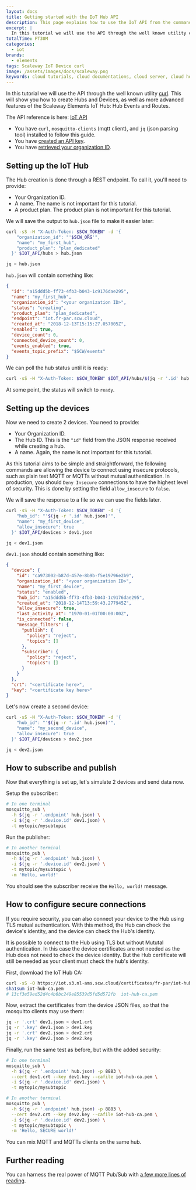 ```yaml
---
layout: docs
title: Getting started with the IoT Hub API
description: This page explains how to use the IoT API from the command line using curl
excerpt: |
  In this tutorial we will use the API through the well known utility curl. This will show you how to create Hubs and Devices, as well as the more advanced features of the Scaleway Elements IoT Hub: Hub Events and Routes.
totalTime: PT30M
categories:
  - iot
brands:
  - elements
tags: Scaleway IoT Device curl
image: /assets/images/docs/scaleway.png
keywords: cloud tutorials, cloud documentations, cloud server, cloud hosting, object storage, s3, functions, containers, serverless, iot, smart, connected, embedded, devices, hubs, mqtt
---
```


In this tutorial we will use the API through the well known utility [curl](https://curl.haxx.se/). This will show you how to create Hubs and Devices, as well as more advanced features of the Scaleway Elements IoT Hub: Hub Events and Routes.

The API reference is here: [IoT API](https://developers.scaleway.com/en/products/iot/api/)

<Message type="requirement">

  - You have `curl`, `mosquitto-clients` (mqtt client), and `jq` (json parsing tool) installed to follow this guide.
  - You have [created an API key](/console/my-project/how-to/generate-api-key/). 
  - You have [retrieved your organization ID](/console/my-project/api-cli/retrieving-org-id).

</Message>


## Setting up the IoT Hub

The Hub creation is done through a REST endpoint. To call it, you'll need to provide:

- Your Organization ID.
- A name. The name is not important for this tutorial.
- A product plan. The product plan is not important for this tutorial.

We will save the output to `hub.json` file to make it easier later:

```bash
curl -sS -H "X-Auth-Token: $SCW_TOKEN" -d '{
    "organization_id": "'$SCW_ORG'",
    "name": "my_first_hub",
    "product_plan": "plan_dedicated"
  }' $IOT_API/hubs > hub.json

jq < hub.json
```

`hub.json` will contain something like:

```json
{
  "id": "a15ddd5b-ff73-4fb3-b043-1c9176dae295",
  "name": "my_first_hub",
  "organization_id": "<your organization ID>",
  "status": "creating",
  "product_plan": "plan_dedicated",
  "endpoint": "iot.fr-par.scw.cloud",
  "created_at": "2018-12-13T15:15:27.057005Z",
  "enabled": true,
  "device_count": 0,
  "connected_device_count": 0,
  "events_enabled": true,
  "events_topic_prefix": "$SCW/events"
}
```

We can poll the hub status until it is ready:

```bash
curl -sS -H "X-Auth-Token: $SCW_TOKEN" $IOT_API/hubs/$(jq -r '.id' hub.json) | jq -r '.status'
```

At some point, the status will switch to `ready`.

## Setting up the devices

Now we need to create 2 devices. You need to provide:

- Your Organization ID.
- The Hub ID. This is the `"id"` field from the JSON response received while creating a hub.
- A name. Again, the name is not important for this tutorial.

<Message type="note">

As this tutorial aims to be simple and straightforward, the following commands are allowing the device to connect using insecure protocols, such as plain text MQTT or MQTTs without mutual authentication. In production, you should `Deny Insecure` connections to have the highest level of security. This is done by setting the field `allow_insecure` to `false`.

</Message>

We will save the response to a file so we can use the fields later.

```bash
curl -sS -H "X-Auth-Token: $SCW_TOKEN" -d '{
    "hub_id": "'$(jq -r '.id' hub.json)'",
    "name": "my_first_device",
    "allow_insecure": true
  }' $IOT_API/devices > dev1.json

jq < dev1.json
```

`dev1.json` should contain something like:

```json
{
  "device": {
    "id": "ca973002-b87d-457e-8b9b-f5e19796e2b9",
    "organization_id": "<your organization ID>",
    "name": "my_first_device",
    "status": "enabled",
    "hub_id": "a15ddd5b-ff73-4fb3-b043-1c9176dae295",
    "created_at": "2018-12-14T13:59:43.277945Z",
    "allow_insecure": true,
    "last_activity_at": "1970-01-01T00:00:00Z",
    "is_connected": false,
    "message_filters": {
      "publish": {
        "policy": "reject",
        "topics": []
      },
      "subscribe": {
        "policy": "reject",
        "topics": []
      }
    }
  },
  "crt": "<certificate here>",
  "key": "<certificate key here>"
}
```

Let's now create a second device:

```bash
curl -sS -H "X-Auth-Token: $SCW_TOKEN" -d '{
    "hub_id": "'$(jq -r '.id' hub.json)'",
    "name": "my_second_device",
    "allow_insecure": true
  }' $IOT_API/devices > dev2.json

jq < dev2.json
```

## How to subscribe and publish

Now that everything is set up, let's simulate 2 devices and send data now.

Setup the subscriber:

```bash
# In one terminal
mosquitto_sub \
  -h $(jq -r '.endpoint' hub.json) \
  -i $(jq -r '.device.id' dev1.json) \
  -t mytopic/mysubtopic
```

Run the publisher:

```bash
# In another terminal
mosquitto_pub \
  -h $(jq -r '.endpoint' hub.json) \
  -i $(jq -r '.device.id' dev2.json) \
  -t mytopic/mysubtopic \
  -m 'Hello, world!'
```

You should see the subscriber receive the `Hello, world!` message.

## How to configure secure connections 

If you require security, you can also connect your device to the Hub using TLS mutual authentication. With this method, the Hub can check the device's identity, and the device can check the Hub's identity.

<Message type="note">

It is possible to connect to the Hub using TLS but without Mututal authentication. In this case the device certificates are not needed as the Hub does not need to check the device identity. But the Hub certificate will still be needed as your client must check the hub's identity.

</Message>

First, download the IoT Hub CA:

```bash
curl -sS -O https://iot.s3.nl-ams.scw.cloud/certificates/fr-par/iot-hub-ca.pem
sha1sum iot-hub-ca.pem
# 13cf3e59ed52d4c4b6bc249e85539d5fd5d572fb  iot-hub-ca.pem
```

Now, extract the certificates from the device JSON files, so that the mosquitto clients may use them:

```bash
jq -r '.crt' dev1.json > dev1.crt
jq -r '.key' dev1.json > dev1.key
jq -r '.crt' dev2.json > dev2.crt
jq -r '.key' dev2.json > dev2.key
```

Finally, run the same test as before, but with the added security:

```bash
# In one terminal
mosquitto_sub \
  -h $(jq -r '.endpoint' hub.json) -p 8883 \
  --cert dev1.crt --key dev1.key --cafile iot-hub-ca.pem \
  -i $(jq -r '.device.id' dev1.json) \
  -t mytopic/mysubtopic
```

```bash
# In another terminal
mosquitto_pub \
  -h $(jq -r '.endpoint' hub.json) -p 8883 \
  --cert dev2.crt --key dev2.key --cafile iot-hub-ca.pem \
  -i $(jq -r '.device.id' dev2.json) \
  -t mytopic/mysubtopic \
  -m 'Hello, SECURE world!'
```

<Message type="tip">

You can mix MQTT and MQTTs clients on the same hub.

</Message>

## Further reading

You can harness the real power of MQTT Pub/Sub with [a few more lines of reading](http://www.steves-internet-guide.com/mqtt/).